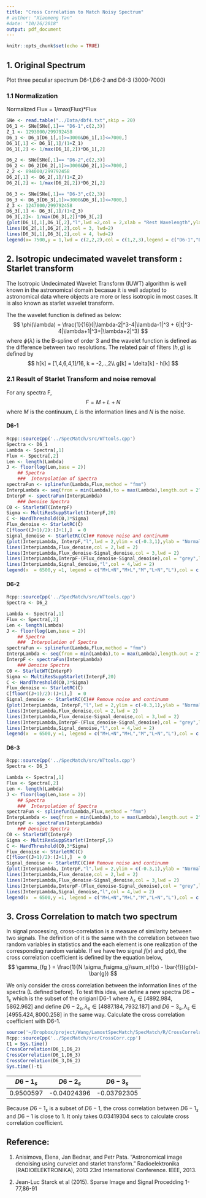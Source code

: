 ```yaml
---
title: "Cross Correlation to Match Noisy Spectrum"
# author: "Xiaomeng Yan"
#date: "10/26/2018"
output: pdf_document
---
```


```r
knitr::opts_chunk$set(echo = TRUE)
```

## 1. Original Spectrum 
Plot three peculiar spectrum D6-1,D6-2 and D6-3 (3000-7000)

### 1.1 Normalization
Normalized Flux = 1/max(Flux)*Flux

```r
SNe <- read.table("../Data/dbf4.txt",skip = 20)
D6_1 <- SNe[SNe[,1]== "D6-1",c(2,3)]
Z_1 <- 1293000/299792458
D6_1 <- D6_1[D6_1[,1]>=3000&D6_1[,1]<=7000,]
D6_1[,1] <- D6_1[,1]/(1+Z_1)
D6_1[,2] <- 1/max(D6_1[,2])*D6_1[,2]

D6_2 <- SNe[SNe[,1]== "D6-2",c(2,3)]
D6_2 <- D6_2[D6_2[,1]>=3000&D6_2[,1]<=7000,]
Z_2 <- 894000/299792458
D6_2[,1] <- D6_2[,1]/(1+Z_2)
D6_2[,2] <- 1/max(D6_2[,2])*D6_2[,2]

D6_3 <- SNe[SNe[,1]== "D6-3",c(2,3)]
D6_3 <- D6_3[D6_3[,1]>=3000&D6_3[,1]<=7000,]
Z_3 <- 1247000/299792458
D6_3[,1] <- D6_3[,1]/(1+Z_3)
D6_3[,2]<- 1/max(D6_3[,2])*D6_3[,2]
{plot(D6_1[,1],D6_1[,2],"l",lwd =2,col = 2,xlab = "Rest Wavelength",ylab = "Normalized Flux",ylim = c(0,1),xlim = c(3500,7000))
lines(D6_2[,1],D6_2[,2],col = 3, lwd=2)
lines(D6_3[,1],D6_3[,2],col = 4, lwd=2)
legend(x= 7500,y = 1,lwd = c(2,2,2),col = c(1,2,3),legend = c("D6-1","D6-2","D6-3"))}


```


## 2. Isotropic undecimated wavelet transform : Starlet transform 
The Isotropic Undecimated Wavelet Transform (IUWT) algorithm is well known in the astronomical domain 
becasue it is well adapted to astronomical data where objects are more or less isotropic in most cases. It is also known as starlet wavelet transform.

The the wavelet function is defined as below: 
$$
\phi(\lambda) = \frac{1}{16}(|\lambda-2|^3-4|\lambda-1|^3 + 6|t|^3-4|\lambda+1|^3+|\lambda+2|^3)
$$
where $\phi(\lambda)$ is the B-spline of order 3 and the wavelet function is defined as the difference 
between two resolutions. The related pair of filters $(h,g)$ is defined by 
$$
h[k] = [1,4,6,4,1]/16, k = -2,..,2\\
g[k] = \delta[k] - h[k]
$$

### 2.1 Result of Starlet Transform and noise removal
For any spectra F,
$$F = M + L + N$$
where $M$ is the continuum, $L$ is the information lines and $N$ is the noise.



#### D6-1
```r
Rcpp::sourceCpp('../SpecMatch/src/WTtools.cpp')
Spectra <- D6_1
Lambda <- Spectra[,1]
Flux <- Spectra[,2]
Len <- length(Lambda)
J <- floor(log(Len,base = 2))
    ## Spectra
    ###  Interpolation of Spectra
spectraFun <- splinefun(Lambda,Flux,method = "fmm")
InterpLambda <- seq(from = min(Lambda),to = max(Lambda),length.out = 2^J)
InterpF <- spectraFun(InterpLambda)
    ### Denoise Spectra
C0 <- StarletWT(InterpF)
Sigma <- MultiResSuppStarlet(InterpF,20)
C <- HardThreshold(C0,3*Sigma)
Flux_denoise <- StarletRC(C)
C[floor((J+1)/2):(J+1),]  = 0
Signal_denoise <- StarletRC(C)## Remove noise and continumm
{plot(InterpLambda, InterpF,"l",lwd = 2,ylim = c(-0.3,1),ylab = "Normalized Flux", xlab = "Rest Wavelength")
lines(InterpLambda,Flux_denoise,col = 2,lwd = 2)
lines(InterpLambda,Flux_denoise-Signal_denoise,col = 3,lwd = 2)
lines(InterpLambda,InterpF-(Flux_denoise-Signal_denoise),col = "grey",lwd = 2)
lines(InterpLambda,Signal_denoise,"l",col = 4,lwd = 2)
legend(x  = 6500,y =1, legend = c("M+L+N","M+L","M","L+N","L"),col = c(1,2,3,"grey",4),lwd = c(2,2,2,2,2),cex = 0.6)}

```

#### D6-2

```r
Rcpp::sourceCpp('../SpecMatch/src/WTtools.cpp')
Spectra <- D6_2

Lambda <- Spectra[,1]
Flux <- Spectra[,2]
Len <- length(Lambda)
J <- floor(log(Len,base = 2))
    ## Spectra
    ###  Interpolation of Spectra
spectraFun <- splinefun(Lambda,Flux,method = "fmm")
InterpLambda <- seq(from = min(Lambda),to = max(Lambda),length.out = 2^J)
InterpF <- spectraFun(InterpLambda)
    ### Denoise Spectra
C0 <- StarletWT(InterpF)
Sigma <- MultiResSuppStarlet(InterpF,20)
C <- HardThreshold(C0,3*Sigma)
Flux_denoise <- StarletRC(C)
C[floor((J+1)/2):(J+1),]  = 0
Signal_denoise <- StarletRC(C)## Remove noise and continumm
{plot(InterpLambda, InterpF,"l",lwd = 2,ylim = c(-0.3,1),ylab = "Normalized Flux", xlab = "Rest Wavelength")
lines(InterpLambda,Flux_denoise,col = 2,lwd = 2)
lines(InterpLambda,Flux_denoise-Signal_denoise,col = 3,lwd = 2)
lines(InterpLambda,InterpF-(Flux_denoise-Signal_denoise),col = "grey",lwd = 2)
lines(InterpLambda,Signal_denoise,"l",col = 4,lwd = 2)
legend(x  = 6500,y =1, legend = c("M+L+N","M+L","M","L+N","L"),col = c(1,2,3,"grey",4),lwd = c(2,2,2,2,2),cex = 0.6)}
```


#### D6-3

```r
Rcpp::sourceCpp('../SpecMatch/src/WTtools.cpp')
Spectra <- D6_3

Lambda <- Spectra[,1]
Flux <- Spectra[,2]
Len <- length(Lambda)
J <- floor(log(Len,base = 2))
    ## Spectra
    ###  Interpolation of Spectra
spectraFun <- splinefun(Lambda,Flux,method = "fmm")
InterpLambda <- seq(from = min(Lambda),to = max(Lambda),length.out = 2^J)
InterpF <- spectraFun(InterpLambda)
    ### Denoise Spectra
C0 <- StarletWT(InterpF)
Sigma <- MultiResSuppStarlet(InterpF,5)
C <- HardThreshold(C0,3*Sigma)
Flux_denoise <- StarletRC(C)
C[floor((J+1)/2):(J+1),]  = 0
Signal_denoise <- StarletRC(C)## Remove noise and continumm
{plot(InterpLambda, InterpF,"l",lwd = 2,ylim = c(-0.3,1),ylab = "Normalized Flux", xlab = "Rest Wavelength")
lines(InterpLambda,Flux_denoise,col = 2,lwd = 2)
lines(InterpLambda,Flux_denoise-Signal_denoise,col = 3,lwd = 2)
lines(InterpLambda,InterpF-(Flux_denoise-Signal_denoise),col = "grey",lwd = 2)
lines(InterpLambda,Signal_denoise,"l",col = 4,lwd = 2)
legend(x  = 6500,y =1, legend = c("M+L+N","M+L","M","L+N","L"),col = c(1,2,3,"grey",4),lwd = c(2,2,2,2,2),cex = 0.6)}
```

## 3. Cross Correlation to match two spectrum
In signal processing, cross-correlation is a measure of similarity between two signals. The definition of it is the same with the correlation between two random variables in statistics and the each element is one realization of the corresponding random variable. If we have two signal $f(x)$ and $g(x)$, the cross correlation coefficient is defined by the equation below,
$$
\gamma_{fg } = \frac{1}{N \sigma_f\sigma_g}\sum_x(f(x) - \bar{f})(g(x)-\bar{g})
$$

We only consider the cross correlation between the information lines of the spectra (L defined before). To test this idea, we define a new spectra $D6-1_s$ which is the subset of the origianl D6-1 where $\lambda_s\in [4892.984,5862.962]$ and define $D6-2_s,\lambda_s\in[4887.184,7932.187]$ and $D6-3_s, \lambda_s\in [4955.424,8000.258]$ in the same way. Calculate the cross correlation coefficient with D6-1. 


```r
source('~/Dropbox/project/Wang/LamostSpecMatch/SpecMatch/R/CrossCorrelation.R', echo=TRUE)
Rcpp::sourceCpp('../SpecMatch/src/CrossCorr.cpp')
t1 = Sys.time()
CrossCorrelation(D6_1,D6_2)
CrossCorrelation(D6_1,D6_3)
CrossCorrelation(D6_3,D6_2)
Sys.time()-t1
```


$D6-1_s$ | $D6-2_s$ | $D6-3_s$
------------- | ------------- |  -----------
0.9500597  | -0.04024396 | -0.03792305

Because $D6-1_s$ is a subset of $D6-1$, the cross correlation between $D6-1_s$ and $D6-1$ is close to 1. It only takes 0.03419304 secs to calculate cross correlation coefficient. 

## Reference:
1. Anisimova, Elena, Jan Bednar, and Petr Pata. "Astronomical image denoising using curvelet and starlet transform." Radioelektronika (RADIOELEKTRONIKA), 2013 23rd International Conference. IEEE, 2013.

2. Jean-Luc Starck et al (2015). Sparse Image and Signal Procedding 1-77,86-91

